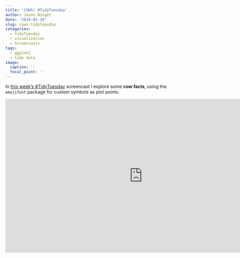 ```yaml
---
title: 'COWS! #TidyTuesday'
author: Jason Winget
date: '2019-01-28'
slug: cows-tidytuesday
categories:
  - TidyTuesday
  - visualization
  - Screencasts
tags:
  - ggplot2
  - tidy data
image:
  caption: ''
  focal_point: ''
---
```


In [this week's #TidyTuesday](https://github.com/rfordatascience/tidytuesday/tree/master/data/2019/2019-01-29) screencast I explore some **cow facts**, using the `emojifont` package for custom symbols as plot points.

<iframe width="853" height="480" src="https://www.youtube.com/embed/QFg8uDeh5-A" frameborder="0" allow="accelerometer; autoplay; encrypted-media; gyroscope; picture-in-picture" allowfullscreen></iframe>
